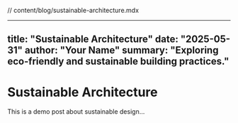 // content/blog/sustainable-architecture.mdx

---
title: "Sustainable Architecture"
date: "2025-05-31"
author: "Your Name"
summary: "Exploring eco-friendly and sustainable building practices."
---

# Sustainable Architecture

This is a demo post about sustainable design...
